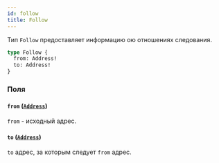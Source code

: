 ```yaml
---
id: follow
title: Follow
---
```



Тип `Follow` предоставляет информацию ою отношениях следования.

```graphql
type Follow {
  from: Address!
  to: Address!
}
```


### Поля

#### `from` ([`Address`](/reference/objects/address))

`from` - исходный адрес.


#### `to` ([`Address`](/reference/objects/address))

`to` адрес, за которым следует `from` адрес.




